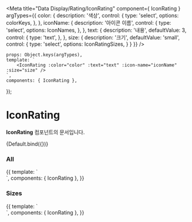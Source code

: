 
<Meta
	title="Data Display/Rating/IconRating"
	component={ IconRating }
	argTypes={{
		color: {
			description: '색상',
			control: {
				type: 'select',
				options: colorKeys,
			},
		},
		iconName: {
			description: '아이콘 이름',
			control: {
                type: 'select',
                options: IconNames,
			},
		},
		text: {
			description: '내용',
            defaultValue: 3,
			control: {
				type: 'text',
			},
		},
		size: {
			description: '크기',
			defaultValue: 'small',
			control: {
				type: 'select',
				options: IconRatingSizes,
			}
		}
	}}
/>

	props: Object.keys(argTypes),
    template: `
        <IconRating :color="color" :text="text" :icon-name="iconName" :size="size" />
    `,
    components: { IconRating },
});

# IconRating

**IconRating** 컴포넌트의 문서입니다.

<Story name="Default" height="100px">
 {Default.bind({})}
</Story>

<ArgsTable story="Default" />

### All
<Canvas>
    <Story name="All" height="100px">
        {{
            template: `
            <div style="display: flex; flex-direction: column">
                <IconRating color="primary" text="6"/>
                <IconRating color="error" icon-name="IconLikeSmallLine" text="6"/>
            </div>
    `,
            components: { IconRating },
        }}
    </Story>
</Canvas>

### Sizes
<Canvas>
	<Story name="Sizes" height="100px">
		{{
			template: `
            <div style="display: flex; flex-direction: column">
                <IconRating color="primary" icon-name="IconCommentSmallLine" text="6" size="small" />
                <IconRating color="primary" icon-name="IconCommentMediumLine" text="6" size="large" />
            </div>
    `,
			components: { IconRating },
		}}
	</Story>
</Canvas>
